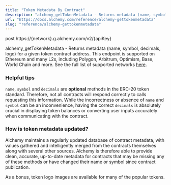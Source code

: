 ```yaml
---
title: "Token Metadata By Contract"
description: "alchemy_getTokenMetadata - Returns metadata (name, symbol, decimals, logo) for a given token contract address. This endpoint is supported on Ethereum and many L2s, including Polygon, Arbitrum, Optimism, Base, World Chain and more. See the full list of supported networks here ."
url: "https://docs.alchemy.com/reference/alchemy-gettokenmetadata"
slug: "reference/alchemy-gettokenmetadata"
---
```


post https://\{network}.g.alchemy.com/v2/\{apiKey}

alchemy\_getTokenMetadata - Returns metadata (name, symbol, decimals, logo) for a given token contract address. This endpoint is supported on Ethereum and many L2s, including Polygon, Arbitrum, Optimism, Base, World Chain and more. See the full list of supported networks [here](https://dashboard.alchemy.com/chains?service=token-api\&utm_source=readme\&utm_medium=link\&utm_campaign=docs_method_chains_link_v1_tokens).

### Helpful tips

`name`, `symbol` and `decimals` are **optional** methods in the ERC-20 token standard. Therefore, not all contracts will respond correctly to calls requesting this information. While the incorrectness or absence of `name` and `symbol` can be an inconvenience, having the correct `decimals` is absolutely crucial in displaying token balances or converting user inputs accurately when communicating with the contract.

### How is token metadata updated?

Alchemy maintains a regularly updated database of contract metadata, with values gathered and intelligently merged from the contracts themselves along with several other sources. Alchemy is therefore able to provide clean, accurate, up-to-date metadata for contracts that may be missing any of these methods or have changed their name or symbol since contract publication.

As a bonus, token logo images are available for many of the popular tokens.
